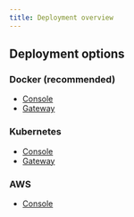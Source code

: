 ```yaml
---
title: Deployment overview
---
```


## Deployment options

### Docker (recommended)

- [Console](/guide/conduktor-in-production/deploy-artifacts/deploy-console)
- [Gateway](/guide/conduktor-in-production/deploy-artifacts/deploy-gateway)

### Kubernetes

- [Console](/guide/conduktor-in-production/deploy-artifacts/deploy-console/kubernetes)
- [Gateway](/guide/conduktor-in-production/deploy-artifacts/deploy-gateway/kubernetes)

### AWS

- [Console](/guide/tutorials/deploy-aws)
